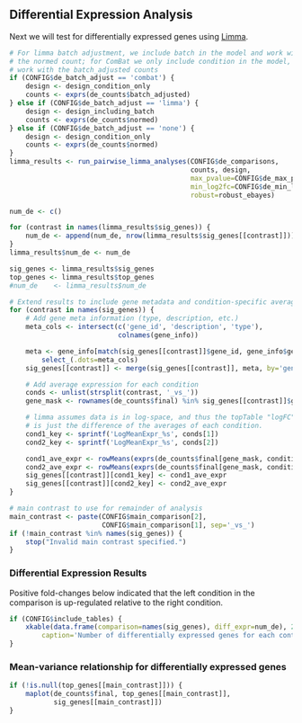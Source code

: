 Differential Expression Analysis
--------------------------------

Next we will test for differentially expressed genes using
[Limma](http://www.bioconductor.org/packages/2.13/bioc/html/limma.html).

```r
# For limma batch adjustment, we include batch in the model and work with
# the normed count; for ComBat we only include condition in the model, but
# work with the batch_adjusted counts
if (CONFIG$de_batch_adjust == 'combat') {
    design <- design_condition_only
    counts <- exprs(de_counts$batch_adjusted)
} else if (CONFIG$de_batch_adjust == 'limma') {
    design <- design_including_batch
    counts <- exprs(de_counts$normed)
} else if (CONFIG$de_batch_adjust == 'none') {
    design <- design_condition_only
    counts <- exprs(de_counts$normed)
}
limma_results <- run_pairwise_limma_analyses(CONFIG$de_comparisons,
                                             counts, design,
                                             max_pvalue=CONFIG$de_max_pvalue,
                                             min_log2fc=CONFIG$de_min_log2fc,
                                             robust=robust_ebayes)

num_de <- c()

for (contrast in names(limma_results$sig_genes)) {
    num_de <- append(num_de, nrow(limma_results$sig_genes[[contrast]]))
}
limma_results$num_de <- num_de

sig_genes <- limma_results$sig_genes
top_genes <- limma_results$top_genes
#num_de    <- limma_results$num_de

# Extend results to include gene metadata and condition-specific average expression
for (contrast in names(sig_genes)) {
    # Add gene meta information (type, description, etc.)
    meta_cols <- intersect(c('gene_id', 'description', 'type'),
                           colnames(gene_info))

    meta <- gene_info[match(sig_genes[[contrast]]$gene_id, gene_info$gene_id),] %>% 
        select_(.dots=meta_cols)
    sig_genes[[contrast]] <- merge(sig_genes[[contrast]], meta, by='gene_id')

    # Add average expression for each condition
    conds <- unlist(strsplit(contrast, '_vs_'))
    gene_mask <- rownames(de_counts$final) %in% sig_genes[[contrast]]$gene_id

    # limma assumes data is in log-space, and thus the topTable "logFC" column
    # is just the difference of the averages of each condition.
    cond1_key <- sprintf('LogMeanExpr_%s', conds[1])
    cond2_key <- sprintf('LogMeanExpr_%s', conds[2])

    cond1_ave_expr <- rowMeans(exprs(de_counts$final[gene_mask, condition == conds[1]]))
    cond2_ave_expr <- rowMeans(exprs(de_counts$final[gene_mask, condition == conds[2]]))
    sig_genes[[contrast]][cond1_key] <- cond1_ave_expr 
    sig_genes[[contrast]][cond2_key] <- cond2_ave_expr 
}

# main contrast to use for remainder of analysis
main_contrast <- paste(CONFIG$main_comparison[2],
                       CONFIG$main_comparison[1], sep='_vs_')
if (!main_contrast %in% names(sig_genes)) {
    stop("Invalid main contrast specified.")
}
```

### Differential Expression Results

Positive fold-changes below indicated that the left condition in the comparison
is up-regulated relative to the right condition.

```r
if (CONFIG$include_tables) {
    xkable(data.frame(comparison=names(sig_genes), diff_expr=num_de), 25, 
        caption='Number of differentially expressed genes for each contrast.')
}
```

### Mean-variance relationship for differentially expressed genes

```r
if (!is.null(top_genes[[main_contrast]])) {
    maplot(de_counts$final, top_genes[[main_contrast]], 
           sig_genes[[main_contrast]])
}
```

